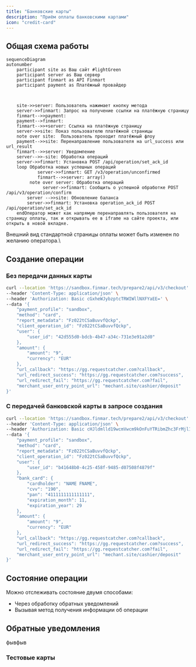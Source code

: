 ```yaml
---
title: "Банковские карты"
description: "Приём оплаты банковскими картами"
icon: "credit-card"
---
```



## Общая схема работы

```mermaid
sequenceDiagram
autonumber
    participant site as Ваш сайт #lightGreen
    participant server as Ваш сервер
    participant finmart as API Finmart 
    participant	payment as Платёжный провайдер



    site->>server: Пользователь нажимает кнопку метода 
    server->>finmart: Запрос на получение ссылки на платёжную страницу 
    finmart-->>payment: 
    payment-->finmart: 
    finmart-->>+server: Ссылка на платёжную страницу 
    server->>site: Показ пользователю платёжной страницы
    note over site:  Пользователь проходит платёжный флоу
    payment-->>site: Перенаправление пользователя на url_success или url_result
    finmart-->>server: Уведомление
    server-->>-site: Обработка операций
    server->>finmart: Установка POST /api/operation/set_ack_id    
    loop Обработка новых успешных операций
		    server->>finmart: GET /v3/operation/unconfirmed
		    finmart-->>server: array()
	     note over server: Обработка операций
			  server->>finmart: Сообщить о успешной обработке POST /api/v3/operation/confirm
        server -->>site: Обновление баланса
        server->>finmart: Установка operation_ack_id POST /api/operation/set_ack_id    
    endОператор может как напрямую перенаправлять пользователя на страницу оплаты, так и открывать ее в iframe на сайте проекта, или открыть в новой вкладке.
```

Внешний вид стандартной страницы оплаты может быть изменен по желанию оператора.\\

## Создание операции

### Без передачи данных карты

```bash Без передачи банковской карты
curl --location 'https://sandbox.finmar.tech/prepare2/api/v3/checkout' \
--header 'Content-Type: application/json' \
--header 'Authorization: Basic cGxheWJybzptcTRWIWllNXFYaEE=' \
--data '{
    "payment_profile": "sandbox",
    "method": "card",
    "report_metadata": "Fz022tCSaBuvvfQckp",
    "client_operation_id": "Fz022tCSaBuvvfQckp",
    "user": {
        "user_id": "42d555d0-bdcb-4b47-a34c-731e3e91a2d0"
    },
    "amount": {
        "amount": "9",
        "currency": "EUR"
    },
    "url_callback": "https://gg.requestcatcher.com?callback",
    "url_redirect_success": "https://gg.requestcatcher.com?success",
    "url_redirect_fail": "https://gg.requestcatcher.com?fail",
    "merchant_user_entry_point_url": "mechant.site/cashier/deposit"
}'
```

### С передачей банковской карты в запросе создания

```bash С передачей банковской карты
curl --location 'https://sandbox.finmar.tech/prepare2/api/v3/checkout' \
--header 'Content-Type: application/json' \
--header 'Authorization: Basic cHJldmlld19wcmVwcm9kOnFuYTRibmZhc3FrMjl1cTE=' \
--data '{
    "payment_profile": "sandbox",
    "method": "card",
    "report_metadata": "Fz022tCSaBuvvfQckp",
    "client_operation_id": "Fz022tCSaBuvvfQckp",
    "user": {
        "user_id": "b41648b0-4c25-458f-9485-d07508f4879f"
    },
    "bank_card": {
        "cardholder": "NAME FNAME",
        "cvv": "190",
        "pan": "4111111111111111",
        "expiration_month": 11,
        "expiration_year": 29
    },
    "amount": {
        "amount": "9",
        "currency": "EUR"
    },
    "url_callback": "https://gg.requestcatcher.com?callback",
    "url_redirect_success": "https://gg.requestcatcher.com?success",
    "url_redirect_fail": "https://gg.requestcatcher.com?fail",
    "merchant_user_entry_point_url": "mechant.site/cashier/deposit"
}'
```

## Состояние операции

Можно отслеживать состояние двумя способами:

- Через обработку обратных уведомлений
- Вызывая метод получения информации об операции

## Обратные уведомления

фывфыв

<TestCards />

### Тестовые карты

<TestCards />